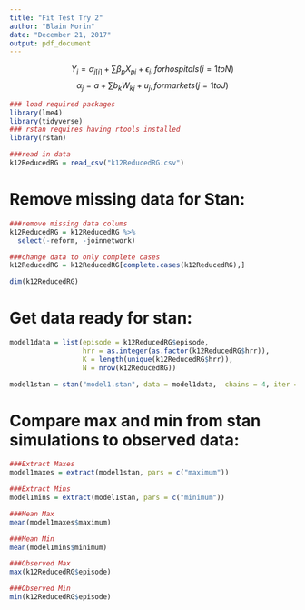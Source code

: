 ```yaml
---
title: "Fit Test Try 2"
author: "Blain Morin"
date: "December 21, 2017"
output: pdf_document
---
```


$$ Y_{i} = \alpha _{j[i]}  + \sum \beta _{p}X_{pi} + \epsilon_{i} , for hospitals (i=1 to N)$$
$$ \alpha _{j} = a + \sum b_{k}W_{kj} + u_{j}, for markets (j = 1 to J)$$



```r
### load required packages
library(lme4)
library(tidyverse)
### rstan requires having rtools installed
library(rstan)

###read in data
k12ReducedRG = read_csv("k12ReducedRG.csv")
```

# Remove missing data for Stan:

```r
###remove missing data colums
k12ReducedRG = k12ReducedRG %>%
  select(-reform, -joinnetwork)

###change data to only complete cases
k12ReducedRG = k12ReducedRG[complete.cases(k12ReducedRG),]

dim(k12ReducedRG)


```


# Get data ready for stan:

```r

model1data = list(episode = k12ReducedRG$episode,
                  hrr = as.integer(as.factor(k12ReducedRG$hrr)),
                  K = length(unique(k12ReducedRG$hrr)),
                  N = nrow(k12ReducedRG))


```

```r

model1stan = stan("model1.stan", data = model1data,  chains = 4, iter = 2000)

```

# Compare max and min from stan simulations to observed data:

```r

###Extract Maxes
model1maxes = extract(model1stan, pars = c("maximum"))

###Extract Mins
model1mins = extract(model1stan, pars = c("minimum"))

###Mean Max
mean(model1maxes$maximum)

###Mean Min
mean(model1mins$minimum)

###Observed Max
max(k12ReducedRG$episode)

###Observed Min
min(k12ReducedRG$episode)

```